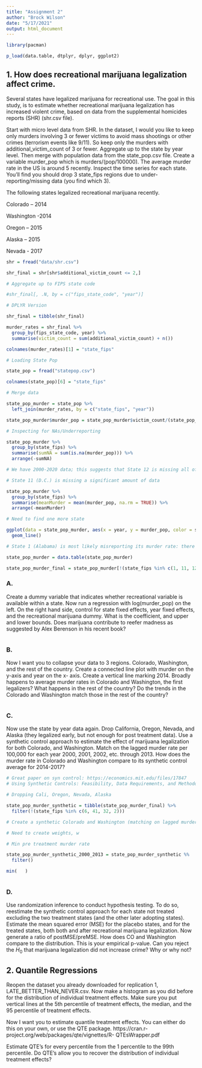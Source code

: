 ```yaml
---
title: "Assignment 2"
author: "Brock Wilson"
date: "5/17/2021"
output: html_document
---
```


```R
library(pacman)

p_load(data.table, dtplyr, dplyr, ggplot2)
```

## 1. How does recreational marijuana legalization affect crime.

Several states have legalized marijuana for recreational use. The goal in this study, is to estimate whether recreational marijuana legalization has increased violent crime, based on data from the supplemental homicides reports (SHR) (shr.csv file).

Start with micro level data from SHR. In the dataset, I would you like to keep only murders involving 3 or fewer victims to avoid mass shootings or other crimes (terrorism events like 9/11). So keep only the murders with additional_victim_count of 3 or fewer. Aggregate up to the state by year level. Then merge with population data from the state_pop.csv file. Create a variable murder_pop which is murders/(pop/100000). The average murder rate in the US is around 5 recently. Inspect the time series for each state. You’ll find you should drop 3 state_fips regions due to under-reporting/missing data (you find which 3).

The following states legalized recreational marijuana recently.

Colorado – 2014 

Washington -2014 

Oregon – 2015 

Alaska – 2015 

Nevada - 2017

```R
shr = fread("data/shr.csv")

shr_final = shr[shr$additional_victim_count <= 2,]

# Aggregate up to FIPS state code

#shr_final[, .N, by = c("fips_state_code", "year")]

# DPLYR Version

shr_final = tibble(shr_final)

murder_rates = shr_final %>%
  group_by(fips_state_code, year) %>%
  summarise(victim_count = sum(additional_victim_count) + n())

colnames(murder_rates)[1] = "state_fips"

# Loading State Pop

state_pop = fread("statepop.csv")

colnames(state_pop)[6] = "state_fips"

# Merge data

state_pop_murder = state_pop %>%
  left_join(murder_rates, by = c("state_fips", "year"))

state_pop_murder$murder_pop = state_pop_murder$victim_count/(state_pop_murder$pop/100000)

# Inspecting for NAs/Underreporting

state_pop_murder %>%
  group_by(state_fips) %>%
  summarise(sumNA = sum(is.na(murder_pop))) %>%
  arrange(-sumNA)

# We have 2000-2020 data; this suggests that State 12 is missing all of its data (Florida)

# State 11 (D.C.) is missing a significant amount of data

state_pop_murder %>%
  group_by(state_fips) %>%
  summarise(meanMurder = mean(murder_pop, na.rm = TRUE)) %>%
  arrange(-meanMurder)

# Need to find one more state

ggplot(data = state_pop_murder, aes(x = year, y = murder_pop, color = state)) +
  geom_line()

# State 1 (Alabama) is most likely misreporting its murder rate: there is a huge discontinuous drop in the rate

state_pop_murder = data.table(state_pop_murder)

state_pop_murder_final = state_pop_murder[!(state_fips %in% c(1, 11, 12)), ]
```

### A. 

Create a dummy variable that indicates whether recreational variable is available within a state. Now run a regression with log(murder_pop) on the left. On the right hand side, control for state fixed effects, year fixed effects, and the recreational marijuana dummy. What is the coefficient, and upper and lower bounds. Does marijuana contribute to reefer madness as suggested by Alex Berenson in his recent book?

```R

```

### B. 

Now I want you to collapse your data to 3 regions. Colorado, Washington, and the rest of the country. Create a connected line plot with murder on the y-axis and year on the x- axis. Create a vertical line marking 2014. Broadly happens to average murder rates in Colorado and Washington, the first legalizers? What happens in the rest of the country? Do the trends in the Colorado and Washington match those in the rest of the country?

```R

```

### C. 

Now use the state by year data again. Drop California, Oregon, Nevada, and Alaska (they legalized early, but not enough for post treatment data). Use a synthetic control approach to estimate the effect of marijuana legalization for both Colorado, and Washington. Match on the lagged murder rate per 100,000 for each year 2000, 2001, 2002, etc. through 2013. How does the murder rate in Colorado and Washington compare to its synthetic control average for 2014-2017?

```R
# Great paper on syn control: https://economics.mit.edu/files/17847
# Using Synthetic Controls: Feasibility, Data Requirements, and Methodological Aspects

# Dropping Cali, Oregon, Nevada, Alaska

state_pop_murder_synthetic = tibble(state_pop_murder_final) %>%
  filter(!(state_fips %in% c(6, 41, 32, 2)))

# Create a synthetic Colorado and Washington (matching on lagged murder rates)

# Need to create weights, w

# Min pre treatment murder rate

state_pop_murder_synthetic_2000_2013 = state_pop_murder_synthetic %%
  filter()

min(   )



```

### D. 

Use randomization inference to conduct hypothesis testing. To do so, reestimate the synthetic control approach for each state not treated excluding the two treatment states (and the other later adopting states). Estimate the mean squared error (MSE) for the placebo states, and for the treated states, both both and after recreational marijuana legalization. Now generate a ratio of postMSE/preMSE. How does CO and Washington compare to the distribution. This is your empirical p-value. Can you reject the $H_0$ that marijuana legalization did not increase crime? Why or why not?

## 2. Quantile Regressions

Reopen the dataset you already downloaded for replication 1, LATE_BETTER_THAN_NEVER.csv. Now make a histogram as you did before for the distribution of individual treatment effects. Make sure you put vertical lines at the 5th percentile of treatment effects, the median, and the 95 percentile of treatment effects.

Now I want you to estimate quantile treatment effects. You can either do this on your own, or use the QTE package. https://cran.r-project.org/web/packages/qte/vignettes/R- QTEsWrapper.pdf

Estimate QTE’s for every percentile from the 1 percentile to the 99th percentile. Do QTE’s allow you to recover the distribution of individual treatment effects?